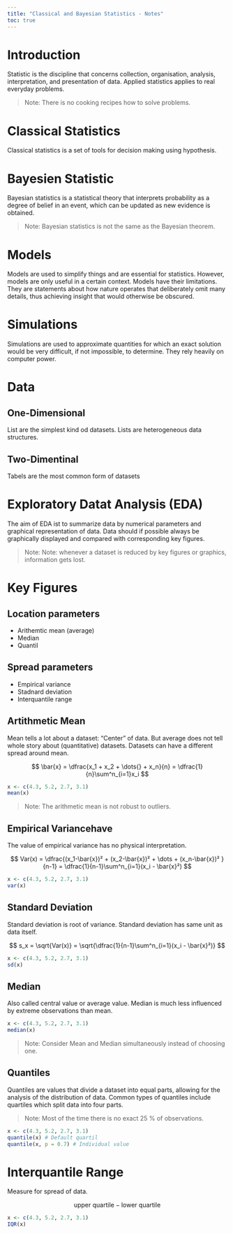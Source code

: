 ```yaml
---
title: "Classical and Bayesian Statistics - Notes"
toc: true
---
```


# Introduction

Statistic is the discipline that concerns collection, organisation, analysis,
interpretation, and presentation of data. Applied statistics applies to real everyday problems.

> Note: There is no cooking recipes how to solve problems.

# Classical Statistics

Classical statistics is a set of tools for decision making using hypothesis.

# Bayesien Statistic
Bayesian statistics is a statistical theory that interprets probability as a degree of belief in an event, which can be updated as new evidence is obtained.

> Note: Bayesian statistics is not the same as the Bayesian theorem.

# Models

Models are used to simplify things and are essential for statistics. However, models are only useful in a certain context. Models have their limitations. They are statements about how nature operates that deliberately omit many details, thus achieving insight that would otherwise be obscured.

# Simulations

Simulations are used to approximate quantities for which an exact solution would be very difficult, if not impossible, to determine. They rely heavily on computer power.

# Data

## One-Dimensional

List are the simplest kind od datasets. Lists are heterogeneous data structures.

## Two-Dimentinal

Tabels are the most common form of datasets

# Exploratory Datat Analysis (EDA)

The aim of EDA ist to summarize data by numerical parameters and graphical representation of data. Data should if possible always be graphically displayed and compared with corresponding key figures.

> Note:  Note: whenever a dataset is reduced by key figures or graphics, information gets lost.

# Key Figures

## Location parameters

- Arithemtic mean (average)
- Median
- Quantil

## Spread parameters

- Empirical variance
- Stadnard deviation
- Interquantile range

## Artithmetic Mean

Mean tells a lot about a dataset: “Center” of data. But average does not tell whole story about (quantitative) datasets. Datasets can have a different spread around mean.

$$
\bar{x} = \dfrac{x_1 + x_2 + \dots{} + x_n}{n} = \dfrac{1}{n}\sum^n_{i=1}x_i
$$

```r
x <- c(4.3, 5.2, 2.7, 3.1)
mean(x)
```

> Note: The arithmetic mean is not robust to outliers.

## Empirical Variancehave

The value of empirical variance has no physical interpretation.

$$
Var(x) = \dfrac{(x_1-\bar{x})² + (x_2-\bar{x})² + \dots + (x_n-\bar{x})² }{n-1} = \dfrac{1}{n-1}\sum^n_{i=1}(x_i - \bar{x}²)
$$

```r
x <- c(4.3, 5.2, 2.7, 3.1)
var(x)
```

## Standard Deviation

Standard deviation is root of variance. Standard deviation has same unit as data itself.

$$
s_x = \sqrt{Var(x)} = \sqrt{\dfrac{1}{n-1}\sum^n_{i=1}(x_i - \bar{x}²)}
$$

```r
x <- c(4.3, 5.2, 2.7, 3.1)
sd(x)
```

## Median
Also called central value or average value. Median is much less influenced by extreme observations than mean.

```r
x <- c(4.3, 5.2, 2.7, 3.1)
median(x)
```

> Note: Consider Mean and Median simultaneously instead of choosing one.

## Quantiles
Quantiles are values that divide a dataset into equal parts, allowing for the analysis of the distribution of data. Common types of quantiles include quartiles which split data into four parts.

> Note: Most of the time there is no exact 25 % of observations.

```r
x <- c(4.3, 5.2, 2.7, 3.1)
quantile(x) # Default quartil
quantile(x, p = 0.7) # Individual value
```

# Interquantile Range

Measure for spread of data.

$$
\text{upper quartile} − \text{lower quartile}
$$

```r
x <- c(4.3, 5.2, 2.7, 3.1)
IQR(x)
```